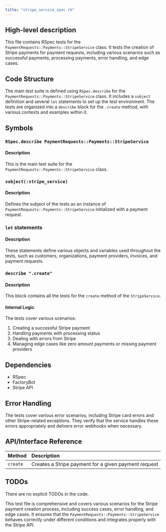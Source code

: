 ```yaml
---
title: "stripe_service_spec.rb"
---
```


## High-level description
This file contains RSpec tests for the `PaymentRequests::Payments::StripeService` class. It tests the creation of Stripe payments for payment requests, including various scenarios such as successful payments, processing payments, error handling, and edge cases.

## Code Structure
The main test suite is defined using `RSpec.describe` for the `PaymentRequests::Payments::StripeService` class. It includes a `subject` definition and several `let` statements to set up the test environment. The tests are organized into a `describe` block for the `.create` method, with various contexts and examples within it.

## Symbols

### `RSpec.describe PaymentRequests::Payments::StripeService`
#### Description
This is the main test suite for the `PaymentRequests::Payments::StripeService` class.

### `subject(:stripe_service)`
#### Description
Defines the subject of the tests as an instance of `PaymentRequests::Payments::StripeService` initialized with a payment request.

### `let` statements
#### Description
These statements define various objects and variables used throughout the tests, such as customers, organizations, payment providers, invoices, and payment requests.

### `describe ".create"`
#### Description
This block contains all the tests for the `create` method of the `StripeService`.

#### Internal Logic
The tests cover various scenarios:
1. Creating a successful Stripe payment
2. Handling payments with processing status
3. Dealing with errors from Stripe
4. Managing edge cases like zero amount payments or missing payment providers

## Dependencies
- RSpec
- FactoryBot
- Stripe API

## Error Handling
The tests cover various error scenarios, including Stripe card errors and other Stripe-related exceptions. They verify that the service handles these errors appropriately and delivers error webhooks when necessary.

## API/Interface Reference
| Method | Description |
|:-------|:------------|
| `create` | Creates a Stripe payment for a given payment request |

## TODOs
There are no explicit TODOs in the code.

This test file is comprehensive and covers various scenarios for the Stripe payment creation process, including success cases, error handling, and edge cases. It ensures that the `PaymentRequests::Payments::StripeService` behaves correctly under different conditions and integrates properly with the Stripe API.